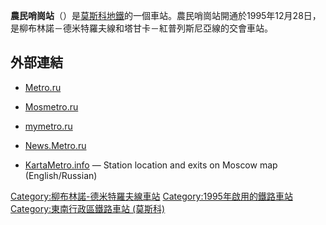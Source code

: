 {{Infobox station 
|name          = 農民哨崗
|native_name   = Крестьянская застава
|native_name_lang=ru
|type          = [[莫斯科地鐵|莫斯科地鐵]]車站
|image         = Krestyanskaya Zastava.jpg
|image_size    = 
|image_caption = 
|address       = [[東南行政區_(莫斯科)|東南行政區]]{{link-en|南港區 (莫斯科)|Yuzhnoportovy District|南港區}}
|borough       = [[莫斯科|莫斯科]]
|country       = [[俄羅斯|俄羅斯]]
|coordinates   = {{coord|55.7331|37.6673|display=inline,title}}
|line          = {{MOSMETRO-bull|10|text=1}}
|other         = '''[[巴士|巴士]]'''：9、299、608<br />'''[[無軌電車|無軌電車]]'''：26<br />'''[[有軌電車|電車]]'''：2、20、35、38、40、43、46
|structure     = 
|platform      = 1個[[島式月台|島式月台]]
|depth         = {{convert|47|m}}
|levels        = 1層
|tracks        = 2條
|parking       = 無
|opened        = {{start date and age|df=yes|1995|12|28}}
|closed        = 
|rebuilt       = 
|ADA           = 
|code          = 153
|owned         = 莫斯科地鐵
|zone          = 
|former        = 
|passengers    = 
|pass_year     = 
|pass_percent  = 
|pass_system   = 
|mpassengers   = 
|services      = 
|map_type      = Moscow Ring Road
|AlternativeMap= Moscow map MKAD grayscale.png
|map_overlay   = Moscow metro map including line 14.svg
|map_caption   = 
|route_map     = 
|map_state     = collapsed
}}
'''農民哨崗站'''（{{lang-rus|Крестьянская застава|Krestyanskaya zastava}}）是[[莫斯科地鐵|莫斯科地鐵]]的一個車站。農民哨崗站開通於1995年12月28日，是柳布林諾－德米特羅夫線和塔甘卡－紅普列斯尼亞線的交會車站。

==外部連結==
*{{ru icon}} [http://www.metro.ru/stations/lyublinskaya/krestyanskaya_zastava/ Metro.ru]
*{{ru icon}} [https://web.archive.org/web/20061008203607/http://www.mosmetro.ru/pages/page_6.php?id_page=310 Mosmetro.ru]
*{{ru icon}} [https://web.archive.org/web/20070926221733/http://www.mymetro.ru/cgi-bin/list.pl?lng=ru&a=1&b=10&c=07 mymetro.ru]
*{{ru icon}} [http://news.metro.ru/f1003.html News.Metro.ru]
*{{en icon}} [http://www.kartametro.info/?hl=EN&ms=KrestyanskayaZastava&z=17&t=k KartaMetro.info] — Station location and exits on Moscow map (English/Russian)
{{柳布林諾－德米特羅夫線}}
[[Category:柳布林諾-德米特羅夫線車站|Category:柳布林諾-德米特羅夫線車站]]
[[Category:1995年啟用的鐵路車站|Category:1995年啟用的鐵路車站]]
[[Category:東南行政區鐵路車站_(莫斯科)|Category:東南行政區鐵路車站 (莫斯科)]]